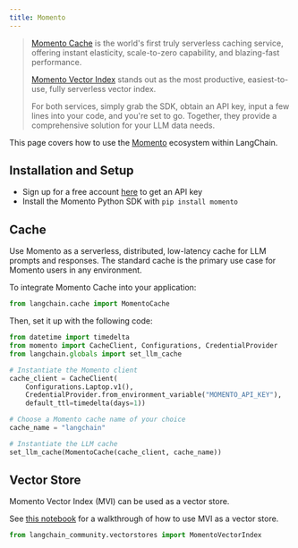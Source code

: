 ```yaml
---
title: Momento
---
```


> [Momento Cache](https://docs.momentohq.com/) is the world's first truly serverless caching service, offering instant elasticity, scale-to-zero
> capability, and blazing-fast performance.
>
> [Momento Vector Index](https://docs.momentohq.com/vector-index) stands out as the most productive, easiest-to-use, fully serverless vector index.
>
> For both services, simply grab the SDK, obtain an API key, input a few lines into your code, and you're set to go. Together, they provide a comprehensive solution for your LLM data needs.

This page covers how to use the [Momento](https://gomomento.com) ecosystem within LangChain.

## Installation and Setup

- Sign up for a free account [here](https://console.gomomento.com/) to get an API key
- Install the Momento Python SDK with `pip install momento`

## Cache

Use Momento as a serverless, distributed, low-latency cache for LLM prompts and responses. The standard cache is the primary use case for Momento users in any environment.

To integrate Momento Cache into your application:

```python
from langchain.cache import MomentoCache
```

Then, set it up with the following code:

```python
from datetime import timedelta
from momento import CacheClient, Configurations, CredentialProvider
from langchain.globals import set_llm_cache

# Instantiate the Momento client
cache_client = CacheClient(
    Configurations.Laptop.v1(),
    CredentialProvider.from_environment_variable("MOMENTO_API_KEY"),
    default_ttl=timedelta(days=1))

# Choose a Momento cache name of your choice
cache_name = "langchain"

# Instantiate the LLM cache
set_llm_cache(MomentoCache(cache_client, cache_name))
```

## Vector Store

Momento Vector Index (MVI) can be used as a vector store.

See [this notebook](/oss/integrations/vectorstores/momento_vector_index) for a walkthrough of how to use MVI as a vector store.

```python
from langchain_community.vectorstores import MomentoVectorIndex
```
